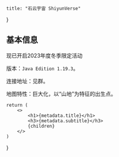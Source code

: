     title: "石云宇宙 ShiyunVerse"
}

## 基本信息

现已开启2023年度冬季限定活动

版本：`Java Edition 1.19.3`。

连接地址：见群。

地图特性：巨大化，以“山地”为特征的出生点。

    return (
        <>
            <h1>{metadata.title}</h1>
            <h3>{metadata.subtitle}</h3>
            {children}
        </>
    )
}